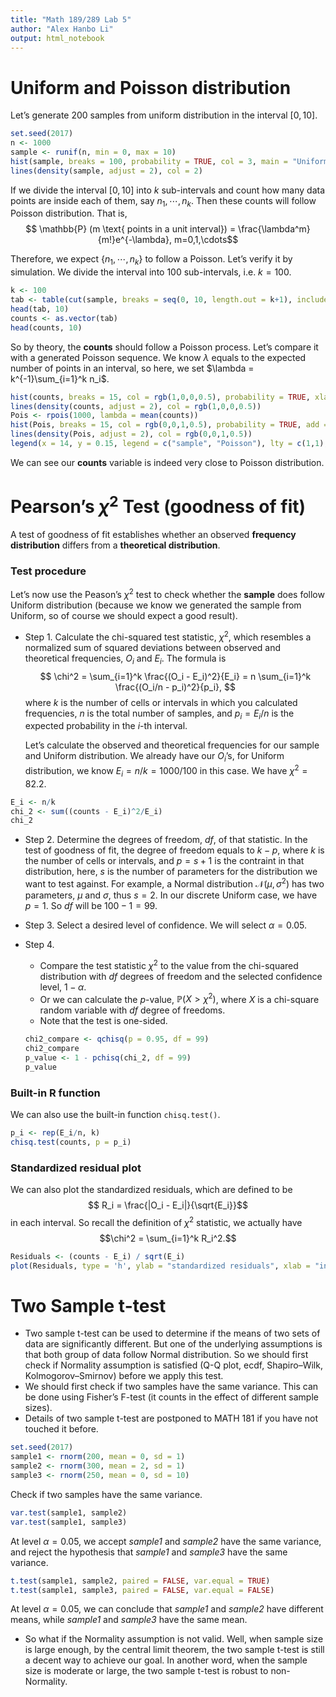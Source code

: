```yaml
---
title: "Math 189/289 Lab 5"
author: "Alex Hanbo Li"
output: html_notebook
---
```


# Uniform and Poisson distribution
Let's generate 200 samples from uniform distribution in the interval $[0,10]$.
```r
set.seed(2017)
n <- 1000
sample <- runif(n, min = 0, max = 10)
hist(sample, breaks = 100, probability = TRUE, col = 3, main = "Uniform distribution samples")
lines(density(sample, adjust = 2), col = 2)
```

If we divide the interval $[0,10]$ into $k$ sub-intervals and count how many data points are inside each of them, say $n_1, \cdots, n_k$. Then these counts will follow Poisson distribution. That is,
$$ \mathbb{P} (m \text{ points in a unit interval}) = \frac{\lambda^m}{m!}e^{-\lambda}, m=0,1,\cdots$$

Therefore, we expect $\{n_1, \cdots, n_k\}$ to follow a Poisson. Let's verify it by simulation. We divide the interval into 100 sub-intervals, i.e. $k = 100$.
```r
k <- 100
tab <- table(cut(sample, breaks = seq(0, 10, length.out = k+1), include.lowest = TRUE))
head(tab, 10)
counts <- as.vector(tab)
head(counts, 10)
```

So by theory, the **counts** should follow a Poisson process. Let's compare it with a generated Poisson sequence. We know $\lambda$ equals to the expected number of points in an interval, so here, we set $\lambda = k^{-1}\sum_{i=1}^k n_i$.
```r
hist(counts, breaks = 15, col = rgb(1,0,0,0.5), probability = TRUE, xlab = "number of points inside an interval", ylim = c(0,0.2))
lines(density(counts, adjust = 2), col = rgb(1,0,0,0.5))
Pois <- rpois(1000, lambda = mean(counts))
hist(Pois, breaks = 15, col = rgb(0,0,1,0.5), probability = TRUE, add = TRUE)
lines(density(Pois, adjust = 2), col = rgb(0,0,1,0.5))
legend(x = 14, y = 0.15, legend = c("sample", "Poisson"), lty = c(1,1), col = c(rgb(1,0,0,0.5), rgb(0,0,1,0.5)))
```

We can see our **counts** variable is indeed very close to Poisson distribution.



# Pearson's $\chi^2$ Test (goodness of fit)

A test of goodness of fit establishes whether an observed **frequency distribution** differs from a **theoretical distribution**.

### Test procedure
Let's now use the Peason's $\chi^2$ test to check whether the **sample** does follow Uniform distribution (because we know we generated the sample from Uniform, so of course we should expect a good result).

* Step 1. 
Calculate the chi-squared test statistic, $\chi^2$, which resembles a normalized sum of squared deviations between observed and theoretical frequencies, $O_i$ and $E_i$. The formula is 
$$ \chi^2 = \sum_{i=1}^k \frac{(O_i - E_i)^2}{E_i} = n \sum_{i=1}^k \frac{(O_i/n - p_i)^2}{p_i}, $$
where $k$ is the number of cells or intervals in which you calculated frequencies, $n$ is the total number of samples, and $p_i = E_i/n$ is the expected probability in the $i$-th interval.

    Let's calculate the observed and theoretical frequencies for our sample and Uniform distribution. 
    We already have our $O_i$'s, for Uniform distribution, we know $E_i = n/k = 1000/100$ in this case. We have $\chi^2 = 82.2$.
    

```r
E_i <- n/k
chi_2 <- sum((counts - E_i)^2/E_i)
chi_2
```

* Step 2.
Determine the degrees of freedom, *df*, of that statistic. In the test of goodness of fit, the degree of freedom equals to $k - p$, where $k$ is the number of cells or intervals, and $p = s+1$ is the contraint in that distribution, here, $s$ is the number of parameters for the distribution we want to test against. For example, a Normal distribution $\mathcal{N}(\mu, \sigma^2)$ has two parameters, $\mu$ and $\sigma$, thus $s = 2$. In our discrete Uniform case, we have $p = 1$. So *df* will be $100-1=99$.

* Step 3.
Select a desired level of confidence. We will select $\alpha = 0.05$.

* Step 4.
    + Compare the test statistic $\chi^2$ to the value from the chi-squared distribution with *df* degrees of freedom and the selected confidence level, $1 - \alpha$.
    + Or we can calculate the $p$-value, $\mathbb{P}(X > \chi^2)$, where $X$ is a chi-square random variable with *df* degree of freedoms.
    + Note that the test is one-sided.
```r
chi2_compare <- qchisq(p = 0.95, df = 99)
chi2_compare
p_value <- 1 - pchisq(chi_2, df = 99)
p_value
```

### Built-in R function
We can also use the built-in function `chisq.test()`.
```r
p_i <- rep(E_i/n, k)
chisq.test(counts, p = p_i)
```

### Standardized residual plot
We can also plot the standardized residuals, which are defined to be
$$ R_i = \frac{|O_i - E_i|}{\sqrt{E_i}}$$
in each interval.
So recall the definition of $\chi^2$ statistic, we actually have 
$$\chi^2 = \sum_{i=1}^k R_i^2.$$
```r
Residuals <- (counts - E_i) / sqrt(E_i)
plot(Residuals, type = 'h', ylab = "standardized residuals", xlab = "interval index")
```

# Two Sample t-test
* Two sample t-test can be used to determine if the means of two sets of data are significantly different. But one of the underlying assumptions is that both group of data follow Normal distribution. So we should first check if Normality assumption is satisfied (Q-Q plot, ecdf, Shapiro–Wilk, Kolmogorov–Smirnov) before we apply this test.
* We should first check if two samples have the same variance. This can be done using Fisher's F-test (it counts in the effect of different sample sizes).
* Details of two sample t-test are postponed to MATH 181 if you have not touched it before.
```r
set.seed(2017)
sample1 <- rnorm(200, mean = 0, sd = 1)
sample2 <- rnorm(300, mean = 2, sd = 1)
sample3 <- rnorm(250, mean = 0, sd = 10)
```

Check if two samples have the same variance.
```r
var.test(sample1, sample2)
var.test(sample1, sample3)
```

At level $\alpha = 0.05$, we accept *sample1* and *sample2* have the same variance, and reject the hypothesis that *sample1* and *sample3* have the same variance.

```r
t.test(sample1, sample2, paired = FALSE, var.equal = TRUE)
t.test(sample1, sample3, paired = FALSE, var.equal = FALSE)
```
At level $\alpha = 0.05$, we can conclude that *sample1* and *sample2* have different means, while *sample1* and *sample3* have the same mean.

* So what if the Normality assumption is not valid. Well, when sample size is large enough, by the central limit theorem, the two sample t-test is still a decent way to achieve our goal. In another word, when the sample size is moderate or large, the two sample t-test is robust to non-Normality.
